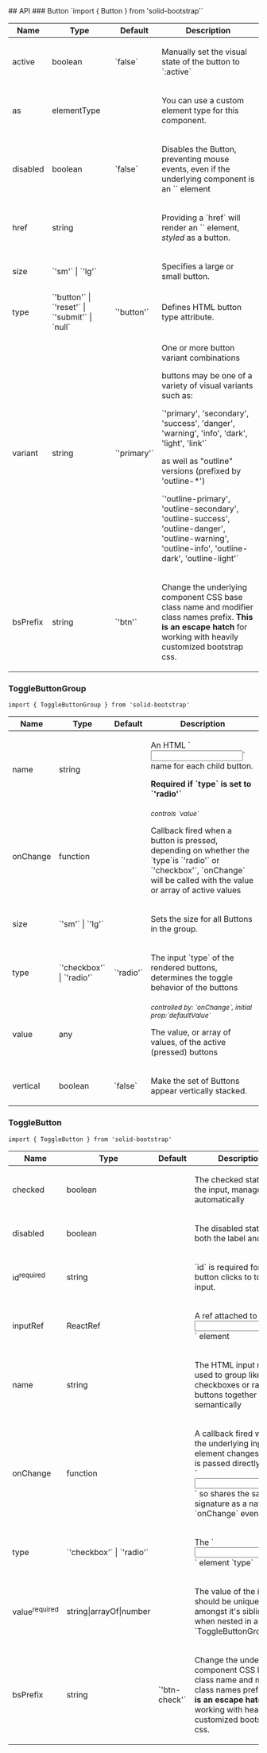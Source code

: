 <div className="mt-5">
  ## API 
  ### Button 
  `import { Button } from 'solid-bootstrap'`
  <div class="overflow-auto mt-4 mb-5 border border-light">
    <table class="bg-white mb-0 table table-striped table-bordered">
      <thead>
        <tr><th>Name</th><th>Type</th><th>Default</th><th>Description</th></tr>
      </thead>
      <tbody>
        <tr><td>active</td><td><div>boolean</div></td><td>`false`</td><td><div><p>Manually set the visual state of the button to `:active`</p></div></td></tr>
        <tr><td>as</td><td><div>elementType</div></td><td></td><td><div><p>You can use a custom element type for this component.</p></div></td></tr>
        <tr><td>disabled</td><td><div>boolean</div></td><td>`false`</td><td><div><p>Disables the Button, preventing mouse events, even if the underlying component is an `<a>` element</p></div></td></tr>
        <tr><td>href</td><td><div>string</div></td><td></td><td><div><p>Providing a `href` will render an `<a>` element, <em>styled</em> as a button.</p></div></td></tr>
        <tr><td>size</td><td><div><span>`'sm'`<span> | </span>`'lg'`</span></div></td><td></td><td><div><p>Specifies a large or small button.</p></div></td></tr>
        <tr><td>type</td><td><div><span>`'button'`<span> | </span>`'reset'`<span> | </span>`'submit'`<span> | </span>`null`</span></div></td><td>`'button'`</td><td><div><p>Defines HTML button type attribute.</p></div></td></tr>
        <tr><td>variant</td><td><div>string</div></td><td>`'primary'`</td><td><div><p>One or more button variant combinations</p><p>buttons may be one of a variety of visual variants such as:</p><p>`'primary', 'secondary', 'success', 'danger', 'warning', 'info', 'dark', 'light', 'link'`</p><p>as well as "outline" versions (prefixed by 'outline-*')</p><p>`'outline-primary', 'outline-secondary', 'outline-success', 'outline-danger', 'outline-warning', 'outline-info', 'outline-dark', 'outline-light'`</p></div></td></tr>
        <tr><td>bsPrefix</td><td><div>string</div></td><td>`'btn'`</td><td><div><p>Change the underlying component CSS base class name and modifier class names prefix. <strong>This is an escape hatch</strong> for working with heavily customized bootstrap css.</p></div></td></tr>
      </tbody>
    </table>
  </div>

  ### ToggleButtonGroup
  `import { ToggleButtonGroup } from 'solid-bootstrap'`
  <div class="overflow-auto mt-4 mb-5 border border-light">
    <table class="bg-white mb-0 table table-striped table-bordered">
      <thead>
        <tr><th>Name</th><th>Type</th><th>Default</th><th>Description</th></tr>
      </thead>
      <tbody>
          <tr><td>name</td><td><div>string</div></td><td></td><td><div><p>An HTML `<input>` name for each child button.</p><p><strong>Required if `type` is set to `'radio'`</strong></p></div></td></tr>
          <tr><td>onChange</td><td><div>function</div></td><td></td><td><div class="mb-2"><small><em class="text-info"><span>controls `value`</span></em></small></div><div><p>Callback fired when a button is pressed, depending on whether the `type`is `'radio'` or `'checkbox'`, `onChange` will be called with the value or array of active values</p></div></td></tr>
          <tr><td>size</td><td><div><span>`'sm'`<span> | </span>`'lg'`</span></div></td><td></td><td><div><p>Sets the size for all Buttons in the group.</p></div></td></tr>
          <tr><td>type</td><td><div><span>`'checkbox'`<span> | </span>`'radio'`</span></div></td><td>`'radio'`</td><td><div><p>The input `type` of the rendered buttons, determines the toggle behavior of the buttons</p></div></td></tr>
          <tr><td>value</td><td><div>any</div></td><td></td><td><div class="mb-2"><small><em class="text-info"><span>controlled by: `onChange`, initial prop:`defaultValue`</span></em></small></div><div><p>The value, or array of values, of the active (pressed) buttons</p></div></td></tr>
          <tr><td>vertical</td><td><div>boolean</div></td><td>`false`</td><td><div><p>Make the set of Buttons appear vertically stacked.</p></div></td></tr>
      </tbody>
    </table>
  </div>

  ### ToggleButton
  `import { ToggleButton } from 'solid-bootstrap'`
  <div class="overflow-auto mt-4 mb-5 border border-light">
    <table class="bg-white mb-0 table table-striped table-bordered">
      <thead>
        <tr><th>Name</th><th>Type</th><th>Default</th><th>Description</th></tr>
      </thead>
      <tbody>
        <tr><td>checked</td><td><div>boolean</div></td><td></td><td><div><p>The checked state of the input, managed by `<ToggleButtonGroup>` automatically</p></div></td></tr>
        <tr><td>disabled</td><td><div>boolean</div></td><td></td><td><div><p>The disabled state of both the label and input</p></div></td></tr>
        <tr><td>id<sup class="text-danger">required</sup></td><td><div>string</div></td><td></td><td><div><p>`id` is required for button clicks to toggle input.</p></div></td></tr>
        <tr><td>inputRef</td><td><div>ReactRef</div></td><td></td><td><div><p>A ref attached to the `<input>` element</p></div></td></tr>
        <tr><td>name</td><td><div>string</div></td><td></td><td><div><p>The HTML input name, used to group like checkboxes or radio buttons together semantically</p></div></td></tr>
        <tr><td>onChange</td><td><div>function</div></td><td></td><td><div><p>A callback fired when the underlying input element changes. This is passed directly to the `<input>` so shares the same signature as a native `onChange` event.</p></div></td></tr>
        <tr><td>type</td><td><div><span>`'checkbox'`<span> | </span>`'radio'`</span></div></td><td></td><td><div><p>The `<input>` element `type`</p></div></td></tr>
        <tr><td>value<sup class="text-danger">required</sup></td><td><div>string|arrayOf|number</div></td><td></td><td><div><p>The value of the input, should be unique amongst it's siblings when nested in a `ToggleButtonGroup`.</p></div></td></tr>
        <tr><td>bsPrefix</td><td><div>string</div></td><td>`'btn-check'`</td><td><div><p>Change the underlying component CSS base class name and modifier class names prefix. <strong>This is an escape hatch</strong> for working with heavily customized bootstrap css.</p></div></td></tr>
      </tbody>
    </table>
  </div>

</div>
